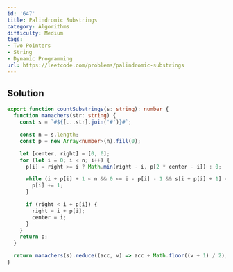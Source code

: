 ```yaml
---
id: '647'
title: Palindromic Substrings
category: Algorithms
difficulty: Medium
tags:
- Two Pointers
- String
- Dynamic Programming
url: https://leetcode.com/problems/palindromic-substrings
---
```


## Solution

```typescript filename="solution.ts" copy
export function countSubstrings(s: string): number {
  function manachers(str: string) {
    const s = `#${[...str].join('#')}#`;

    const n = s.length;
    const p = new Array<number>(n).fill(0);

    let [center, right] = [0, 0];
    for (let i = 0; i < n; i++) {
      p[i] = right >= i ? Math.min(right - i, p[2 * center - i]) : 0;

      while (i + p[i] + 1 < n && 0 <= i - p[i] - 1 && s[i + p[i] + 1] === s[i - p[i] - 1]) {
        p[i] += 1;
      }

      if (right < i + p[i]) {
        right = i + p[i];
        center = i;
      }
    }
    return p;
  }

  return manachers(s).reduce((acc, v) => acc + Math.floor((v + 1) / 2), 0);
}
```

